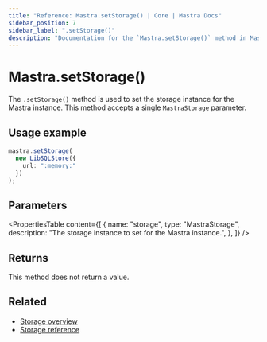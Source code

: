 ```yaml
---
title: "Reference: Mastra.setStorage() | Core | Mastra Docs"
sidebar_position: 7
sidebar_label: ".setStorage()"
description: "Documentation for the `Mastra.setStorage()` method in Mastra, which sets the storage instance for the Mastra instance."
---
```


# Mastra.setStorage()

The `.setStorage()` method is used to set the storage instance for the Mastra instance. This method accepts a single `MastraStorage` parameter.

## Usage example

```typescript copy
mastra.setStorage(
  new LibSQLStore({
    url: ":memory:"
  })
);
```

## Parameters

<PropertiesTable
  content={[
    {
      name: "storage",
      type: "MastraStorage",
      description: "The storage instance to set for the Mastra instance.",
    },
  ]}
/>

## Returns

This method does not return a value.

## Related

- [Storage overview](/docs/server-db/storage)
- [Storage reference](/reference/storage/libsql)
